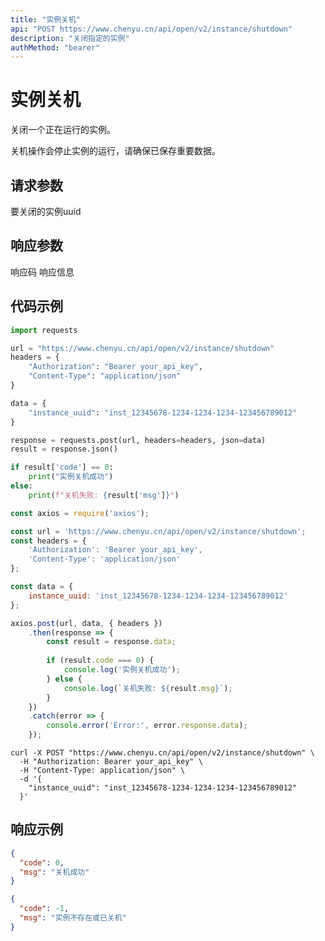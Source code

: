 ```yaml
---
title: "实例关机"
api: "POST https://www.chenyu.cn/api/open/v2/instance/shutdown"
description: "关闭指定的实例"
authMethod: "bearer"
---
```


# 实例关机

关闭一个正在运行的实例。

<Warning>
关机操作会停止实例的运行，请确保已保存重要数据。
</Warning>

## 请求参数

<ParamField body="instance_uuid" type="string" required>
  要关闭的实例uuid
</ParamField>

## 响应参数

<ResponseField name="code" type="integer">
  响应码
</ResponseField>

<ResponseField name="msg" type="string">
  响应信息
</ResponseField>

## 代码示例

<CodeGroup>

```python Python
import requests

url = "https://www.chenyu.cn/api/open/v2/instance/shutdown"
headers = {
    "Authorization": "Bearer your_api_key",
    "Content-Type": "application/json"
}

data = {
    "instance_uuid": "inst_12345678-1234-1234-1234-123456789012"
}

response = requests.post(url, headers=headers, json=data)
result = response.json()

if result['code'] == 0:
    print("实例关机成功")
else:
    print(f"关机失败: {result['msg']}")
```

```javascript JavaScript
const axios = require('axios');

const url = 'https://www.chenyu.cn/api/open/v2/instance/shutdown';
const headers = {
    'Authorization': 'Bearer your_api_key',
    'Content-Type': 'application/json'
};

const data = {
    instance_uuid: 'inst_12345678-1234-1234-1234-123456789012'
};

axios.post(url, data, { headers })
    .then(response => {
        const result = response.data;
        
        if (result.code === 0) {
            console.log('实例关机成功');
        } else {
            console.log(`关机失败: ${result.msg}`);
        }
    })
    .catch(error => {
        console.error('Error:', error.response.data);
    });
```

```curl cURL
curl -X POST "https://www.chenyu.cn/api/open/v2/instance/shutdown" \
  -H "Authorization: Bearer your_api_key" \
  -H "Content-Type: application/json" \
  -d '{
    "instance_uuid": "inst_12345678-1234-1234-1234-123456789012"
  }'
```

</CodeGroup>

## 响应示例

<CodeGroup>

```json 成功响应
{
  "code": 0,
  "msg": "关机成功"
}
```

```json 失败响应
{
  "code": -1,
  "msg": "实例不存在或已关机"
}
```

</CodeGroup>